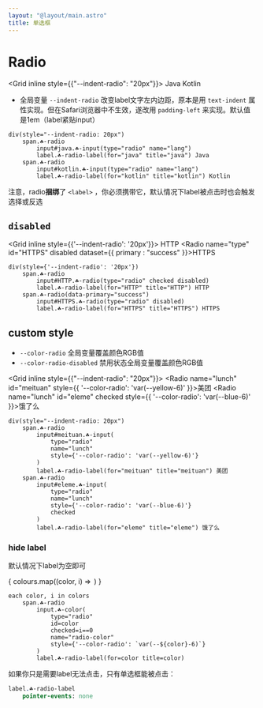 ```yaml
---
layout: "@layout/main.astro"
title: 单选框
---
```




# Radio

<Grid inline style={{"--indent-radio": "20px"}}>
    <Radio name="lang" id="java" checked>Java</Radio>
    <Radio name="lang" id="kotlin">Kotlin</Radio>
</Grid>

- 全局变量 `--indent-radio` 改变label文字左内边距，原本是用 `text-indent` 属性实现。但在Safari浏览器中不生效，遂改用 `padding-left` 来实现。默认值是1em（label紧贴input）

```pug
div(style="--indent-radio: 20px")
    span.☘-radio
        input#java.☘-input(type="radio" name="lang")
        label.☘-radio-label(for="java" title="java") Java
    span.☘-radio
        input#kotlin.☘-input(type="radio" name="lang")
        label.☘-radio-label(for="kotlin" title="kotlin") Kotlin
```

注意，radio**捆绑**了 `<label>` ，你必须携带它，默认情况下label被点击时也会触发选择或反选

## `disabled`

<Grid inline style={{'--indent-radio': '20px'}}>
    <Radio name="type" id="HTTP" checked disabled>HTTP</Radio>
    <Radio name="type" id="HTTPS" disabled dataset={{ 
        primary : "success" 
    }}>HTTPS</Radio>
</Grid>

```pug
div(style={'--indent-radio': '20px'})
    span.☘-radio
        input#HTTP.☘-radio(type="radio" checked disabled)
        label.☘-radio-label(for="HTTP" title="HTTP") HTTP
    span.☘-radio(data-primary="success")
        input#HTTPS.☘-radio(type="radio" disabled)
        label.☘-radio-label(for="HTTPS" title="HTTPS") HTTPS
```

## custom style

- `--color-radio` 全局变量覆盖颜色RGB值
- `--color-radio-disabled` 禁用状态全局变量覆盖颜色RGB值

<Grid inline style={{"--indent-radio": "20px"}}>
    <Radio name="lunch" id="meituan" style={{
        '--color-radio': 'var(--yellow-6)'
    }}>美团</Radio>
    <Radio name="lunch" id="eleme" checked style={{
        '--color-radio': 'var(--blue-6)'
    }}>饿了么</Radio>
</Grid>

```pug
div(style="--indent-radio: 20px")
    span.☘-radio
        input#meituan.☘-input(
            type="radio"
            name="lunch"
            style={'--color-radio': 'var(--yellow-6)'}
        )
        label.☘-radio-label(for="meituan" title="meituan") 美团
    span.☘-radio
        input#eleme.☘-input(
            type="radio"
            name="lunch"
            style={'--color-radio': 'var(--blue-6)'}
            checked
        )
        label.☘-radio-label(for="eleme" title="eleme") 饿了么
```

### hide label

默认情况下label为空即可

<div style="display: inline-flex; gap: 6px">
{
    colours.map((color, i) => 
        <Radio 
            id={color}
            checked={i==0}
            name="radio-color"
            style={{'--color-radio': `var(--${color}-6)`}}
        />
    )
}
</div>

```pug
each color, i in colors
    span.☘-radio
        input.☘-color(
            type="radio"
            id=color
            checked=i==0
            name="radio-color"
            style={'--color-radio': `var(--${color}-6)`}
        )
        label.☘-radio-label(for=color title=color)
```

如果你只是需要label无法点击，只有单选框能被点击：

```sass
label.☘-radio-label
    pointer-events: none
```